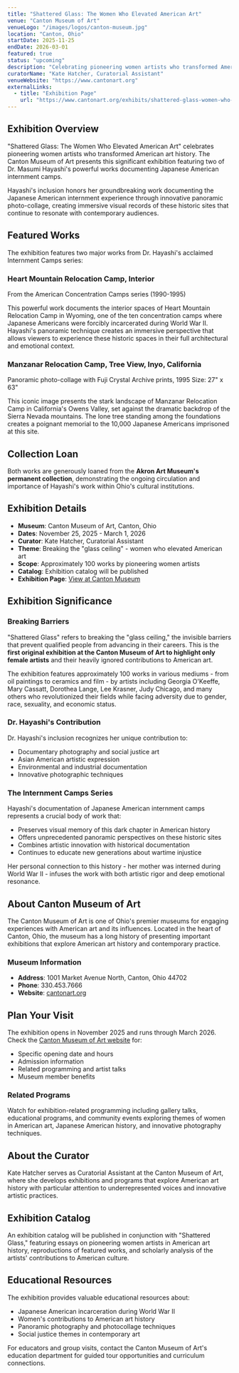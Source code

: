 ```yaml
---
title: "Shattered Glass: The Women Who Elevated American Art"
venue: "Canton Museum of Art"
venueLogo: "/images/logos/canton-museum.jpg"
location: "Canton, Ohio"
startDate: 2025-11-25
endDate: 2026-03-01
featured: true
status: "upcoming"
description: "Celebrating pioneering women artists who transformed American art history, featuring Dr. Hayashi's powerful documentation of Japanese American internment camps through innovative panoramic photo-collage."
curatorName: "Kate Hatcher, Curatorial Assistant"
venueWebsite: "https://www.cantonart.org"
externalLinks:
  - title: "Exhibition Page"
    url: "https://www.cantonart.org/exhibits/shattered-glass-women-who-elevated-american-art-november-25-2025-march-1-2026"
---
```


## Exhibition Overview

"Shattered Glass: The Women Who Elevated American Art" celebrates pioneering women artists who transformed American art history. The Canton Museum of Art presents this significant exhibition featuring two of Dr. Masumi Hayashi's powerful works documenting Japanese American internment camps.

Hayashi's inclusion honors her groundbreaking work documenting the Japanese American internment experience through innovative panoramic photo-collage, creating immersive visual records of these historic sites that continue to resonate with contemporary audiences.

## Featured Works

The exhibition features two major works from Dr. Hayashi's acclaimed Internment Camps series:

### Heart Mountain Relocation Camp, Interior
From the American Concentration Camps series (1990-1995)

This powerful work documents the interior spaces of Heart Mountain Relocation Camp in Wyoming, one of the ten concentration camps where Japanese Americans were forcibly incarcerated during World War II. Hayashi's panoramic technique creates an immersive perspective that allows viewers to experience these historic spaces in their full architectural and emotional context.

### Manzanar Relocation Camp, Tree View, Inyo, California
Panoramic photo-collage with Fuji Crystal Archive prints, 1995
Size: 27" x 63"

This iconic image presents the stark landscape of Manzanar Relocation Camp in California's Owens Valley, set against the dramatic backdrop of the Sierra Nevada mountains. The lone tree standing among the foundations creates a poignant memorial to the 10,000 Japanese Americans imprisoned at this site.

## Collection Loan

Both works are generously loaned from the **Akron Art Museum's permanent collection**, demonstrating the ongoing circulation and importance of Hayashi's work within Ohio's cultural institutions.

## Exhibition Details

- **Museum**: Canton Museum of Art, Canton, Ohio
- **Dates**: November 25, 2025 - March 1, 2026
- **Curator**: Kate Hatcher, Curatorial Assistant
- **Theme**: Breaking the "glass ceiling" - women who elevated American art
- **Scope**: Approximately 100 works by pioneering women artists
- **Catalog**: Exhibition catalog will be published
- **Exhibition Page**: [View at Canton Museum](https://www.cantonart.org/exhibits/shattered-glass-women-who-elevated-american-art-november-25-2025-march-1-2026)

## Exhibition Significance

### Breaking Barriers

"Shattered Glass" refers to breaking the "glass ceiling," the invisible barriers that prevent qualified people from advancing in their careers. This is the **first original exhibition at the Canton Museum of Art to highlight only female artists** and their heavily ignored contributions to American art.

The exhibition features approximately 100 works in various mediums - from oil paintings to ceramics and film - by artists including Georgia O'Keeffe, Mary Cassatt, Dorothea Lange, Lee Krasner, Judy Chicago, and many others who revolutionized their fields while facing adversity due to gender, race, sexuality, and economic status.

### Dr. Hayashi's Contribution

Dr. Hayashi's inclusion recognizes her unique contribution to:

- Documentary photography and social justice art
- Asian American artistic expression
- Environmental and industrial documentation
- Innovative photographic techniques

### The Internment Camps Series

Hayashi's documentation of Japanese American internment camps represents a crucial body of work that:

- Preserves visual memory of this dark chapter in American history
- Offers unprecedented panoramic perspectives on these historic sites
- Combines artistic innovation with historical documentation
- Continues to educate new generations about wartime injustice

Her personal connection to this history - her mother was interned during World War II - infuses the work with both artistic rigor and deep emotional resonance.

## About Canton Museum of Art

The Canton Museum of Art is one of Ohio's premier museums for engaging experiences with American art and its influences. Located in the heart of Canton, Ohio, the museum has a long history of presenting important exhibitions that explore American art history and contemporary practice.

### Museum Information

- **Address**: 1001 Market Avenue North, Canton, Ohio 44702
- **Phone**: 330.453.7666
- **Website**: [cantonart.org](https://www.cantonart.org)

## Plan Your Visit

The exhibition opens in November 2025 and runs through March 2026. Check the [Canton Museum of Art website](https://www.cantonart.org) for:

- Specific opening date and hours
- Admission information
- Related programming and artist talks
- Museum member benefits

### Related Programs

Watch for exhibition-related programming including gallery talks, educational programs, and community events exploring themes of women in American art, Japanese American history, and innovative photography techniques.

## About the Curator

Kate Hatcher serves as Curatorial Assistant at the Canton Museum of Art, where she develops exhibitions and programs that explore American art history with particular attention to underrepresented voices and innovative artistic practices.

## Exhibition Catalog

An exhibition catalog will be published in conjunction with "Shattered Glass," featuring essays on pioneering women artists in American art history, reproductions of featured works, and scholarly analysis of the artists' contributions to American culture.

## Educational Resources

The exhibition provides valuable educational resources about:

- Japanese American incarceration during World War II
- Women's contributions to American art history
- Panoramic photography and photocollage techniques
- Social justice themes in contemporary art

For educators and group visits, contact the Canton Museum of Art's education department for guided tour opportunities and curriculum connections.
